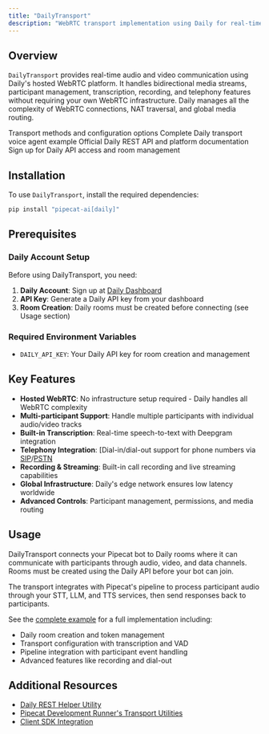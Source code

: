 ```yaml
---
title: "DailyTransport"
description: "WebRTC transport implementation using Daily for real-time audio/video communication"
---
```


## Overview

`DailyTransport` provides real-time audio and video communication using Daily's hosted WebRTC platform. It handles bidirectional media streams, participant management, transcription, recording, and telephony features without requiring your own WebRTC infrastructure. Daily manages all the complexity of WebRTC connections, NAT traversal, and global media routing.

<CardGroup cols={2}>
  <Card
    title="DailyTransport API Reference"
    icon="code"
    href="https://reference-server.pipecat.ai/en/latest/api/pipecat.transports.daily.transport.html"
  >
    Transport methods and configuration options
  </Card>
  <Card
    title="Example Implementation"
    icon="play"
    href="https://github.com/pipecat-ai/pipecat/blob/main/examples/foundational/04a-transports-daily.py"
  >
    Complete Daily transport voice agent example
  </Card>
  <Card
    title="Daily API Documentation"
    icon="book"
    href="https://docs.daily.co/reference/rest-api"
  >
    Official Daily REST API and platform documentation
  </Card>
  <Card
    title="Daily Dashboard"
    icon="external-link"
    href="https://dashboard.daily.co/u/signup?pipecat=true"
  >
    Sign up for Daily API access and room management
  </Card>
</CardGroup>

## Installation

To use `DailyTransport`, install the required dependencies:

```bash
pip install "pipecat-ai[daily]"
```

## Prerequisites

### Daily Account Setup

Before using DailyTransport, you need:

1. **Daily Account**: Sign up at [Daily Dashboard](https://dashboard.daily.co/u/signup?pipecat=true)
2. **API Key**: Generate a Daily API key from your dashboard
3. **Room Creation**: Daily rooms must be created before connecting (see Usage section)

### Required Environment Variables

- `DAILY_API_KEY`: Your Daily API key for room creation and management

## Key Features

- **Hosted WebRTC**: No infrastructure setup required - Daily handles all WebRTC complexity
- **Multi-participant Support**: Handle multiple participants with individual audio/video tracks
- **Built-in Transcription**: Real-time speech-to-text with Deepgram integration
- **Telephony Integration**: [Dial-in/dial-out support for phone numbers via [SIP](/guides/telephony/twilio-daily-sip)/[PSTN](/guides/telephony/daily-pstn)
- **Recording & Streaming**: Built-in call recording and live streaming capabilities
- **Global Infrastructure**: Daily's edge network ensures low latency worldwide
- **Advanced Controls**: Participant management, permissions, and media routing

## Usage

DailyTransport connects your Pipecat bot to Daily rooms where it can communicate with participants through audio, video, and data channels. Rooms must be created using the Daily API before your bot can join.

The transport integrates with Pipecat's pipeline to process participant audio through your STT, LLM, and TTS services, then send responses back to participants.

See the [complete example](https://github.com/pipecat-ai/pipecat/blob/main/examples/foundational/04a-transports-daily.py) for a full implementation including:

- Daily room creation and token management
- Transport configuration with transcription and VAD
- Pipeline integration with participant event handling
- Advanced features like recording and dial-out

## Additional Resources

- [Daily REST Helper Utility](/server/utilities/daily/rest-helper)
- [Pipecat Development Runner's Transport Utilities](/server/utilities/runner/transport-utils)
- [Client SDK Integration](/client/js/transports/daily)
